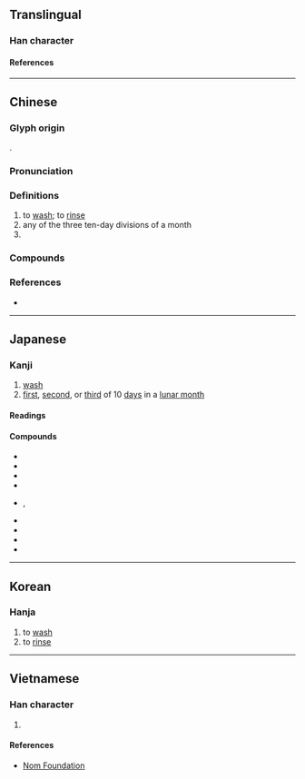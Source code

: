 {{character info}}
==Translingual==

===Han character===
{{Han char|rn=85|rad=水|as=07|sn=10|four=33111|canj=EJMU|ids=⿰氵完}}

====References====
{{Han ref|kx=0624.060|dkj=17470|dj=1021.210|hdz=31633.070|uh=6D63}}

----

==Chinese==
{{zh-forms|alt=澣}}

===Glyph origin===
{{Han etym}}
{{Han compound|水|完|ls=psc|c1=s|c2=p|t1=water}}.

===Pronunciation===
{{zh-pron
|m=浣
|c=wun5
|c-t=fon2
|mn=oán/oān
|mc=y
|oc=y
|cat=v,n,pn
}}

===Definitions===
{{zh-hanzi}}

# to [[wash]]; to [[rinse]]
# any of the three ten-day divisions of a month
# {{surname|zh}}

===Compounds===
{{zh-der|浣濯|上浣|下浣|中浣|浣滌|浣熊|浣紗溪|浣紗記|浣花日|浣花溪|浣花集|浣衣|浣雪|湔浣腸胃|火浣布|火浣布衫}}

===References===
* {{R:yue:Hanzi}}

----

==Japanese==

===Kanji===
{{ja-kanji|grade=|rs=水07}}

# [[wash]]
# [[first]], [[second]], or [[third]] of 10 [[day]]s in a [[lunar month]]

====Readings====
{{ja-readings
|goon=がん
|kanon=かん
|kun=あら-う<あら-ふ
}}

====Compounds====
{{der-top|Compounds}}
* {{ja-r|浣衣|かんい}}
* {{ja-r|浣濯|かんたく}}
* {{ja-r|浣腸|かんちょう}}
* {{ja-r|火浣布|かかんぷ}}
* {{ja-r|下浣|かかん}}, {{ja-r|下浣|げかん}}
* {{ja-r|三浣|さんかん}}
* {{ja-r|上浣|じょうかん}}
* {{ja-r|中浣|ちゅうかん}}
* {{ja-r|浣%熊|アライ%グマ}}
{{der-bottom}}

----

==Korean==

===Hanja===
{{ko-hanja|완}}

# to [[wash]]
# to [[rinse]]

----

==Vietnamese==

===Han character===
{{vi-readings|rs=水07|reading=hoán}}

# {{rfdef|vi|sort=水07}}

====References====
* [http://nomfoundation.org/common/nom_details.php?codepoint=6d63 Nom Foundation]